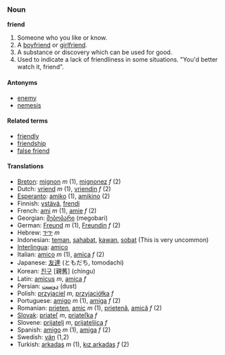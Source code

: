 ===Noun===
'''friend'''

#Someone who you like or know.
#A [[boyfriend]] or [[girlfriend]].
#A substance or discovery which can be used for good.
#Used to indicate a lack of friendliness in some situations. "You'd better watch it, friend". 

====Antonyms====
*[[enemy]]
*[[nemesis]]

====Related terms====
*[[friendly]]
*[[friendship]]
*[[false friend]]

====Translations====
*[[Breton]]: [[mignon]] ''m'' (1), [[mignonez]] ''f'' (2)
*Dutch: [[vriend]] ''m'' (1), [[vriendin]] ''f'' (2)
*[[Esperanto]]: [[amiko]] (1), [[amikino]] (2)
*Finnish: [[ystävä]], [[frendi]]
*French: [[ami]] ''m'' (1), [[amie]] ''f'' (2)
*Georgian: [[მებობარი]] (megobari)
*German: [[Freund]] ''m'' (1), [[Freundin]] ''f'' (2)
*Hebrew: [[ידיד]] ''m''
*Indonesian: [[teman]], [[sahabat]], [[kawan]], [[sobat]] (This is very uncommon)
*[[Interlingua]]: [[amico]]
*Italian: [[amico]] ''m'' (1), [[amica]] ''f'' (2)
*Japanese: [[友達]] (ともだち, tomodachi)
*Korean: [[친구]] [親舊] (chingu)
*Latin: [[amicus]] ''m'', [[amica]] ''f''
*Persian: [[دوست]] (dust)
*Polish: [[przyjaciel]] ''m'', [[przyjaciółka]] ''f''
*Portuguese: [[amigo]] ''m'' (1), [[amiga]] ''f'' (2)
*Romanian: [[prieten]], [[amic]] ''m'' (1), [[prietenă]], [[amică]] ''f'' (2)
*[[Slovak]]: [[priateľ]] ''m'', [[priateľka]] ''f''
*Slovene: [[prijatelj]] ''m'', [[prijateljica]] ''f''
*Spanish: [[amigo]] ''m'' (1), [[amiga]] ''f'' (2)
*Swedish: [[vän]] (1,2)
*Turkish: [[arkadaş]] ''m'' (1), [[kız arkadaş]] ''f'' (2)